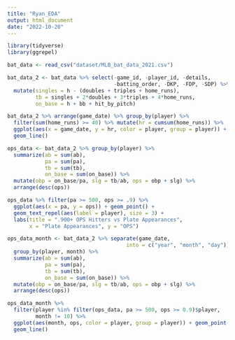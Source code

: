 ```yaml
---
title: "Ryan_EDA"
output: html_document
date: "2022-10-20"
---
```


```r
library(tidyverse)
library(ggrepel)

bat_data <- read_csv("dataset/MLB_bat_data_2021.csv")

bat_data_2 <- bat_data %>% select(-game_id, -player_id, -details,
                                  -batting_order, -DKP, -FDP, -SDP) %>%
  mutate(singles = h - (doubles + triples + home_runs),
         tb = singles + 2*doubles + 3*triples + 4*home_runs,
         on_base = h + bb + hit_by_pitch)

bat_data_2 %>% arrange(game_date) %>% group_by(player) %>%
  filter(sum(home_runs) >= 40) %>% mutate(hr = cumsum(home_runs)) %>%
  ggplot(aes(x = game_date, y = hr, color = player, group = player)) +
  geom_line()

ops_data <- bat_data_2 %>% group_by(player) %>%
  summarize(ab = sum(ab),
            pa = sum(pa),
            tb = sum(tb),
            on_base = sum(on_base)) %>% 
  mutate(obp = on_base/pa, slg = tb/ab, ops = obp + slg) %>% 
  arrange(desc(ops))

ops_data %>% filter(pa >= 500, ops >= .9) %>%
  ggplot(aes(x = pa, y = ops)) + geom_point() +
  geom_text_repel(aes(label = player), size = 3) +
  labs(title = ".900+ OPS Hitters vs Plate Appearances",
       x = "Plate Appearances", y = "OPS")

ops_data_month <- bat_data_2 %>% separate(game_date,
                                      into = c("year", "month", "day")) %>% 
  group_by(player, month) %>%
  summarize(ab = sum(ab),
            pa = sum(pa),
            tb = sum(tb),
            on_base = sum(on_base)) %>% 
  mutate(obp = on_base/pa, slg = tb/ab, ops = obp + slg) %>% 
  arrange(desc(ops))

ops_data_month %>%
  filter(player %in% filter(ops_data, pa >= 500, ops >= 0.9)$player,
         month != 10) %>% 
  ggplot(aes(month, ops, color = player, group = player)) + geom_point() +
  geom_line()
```
